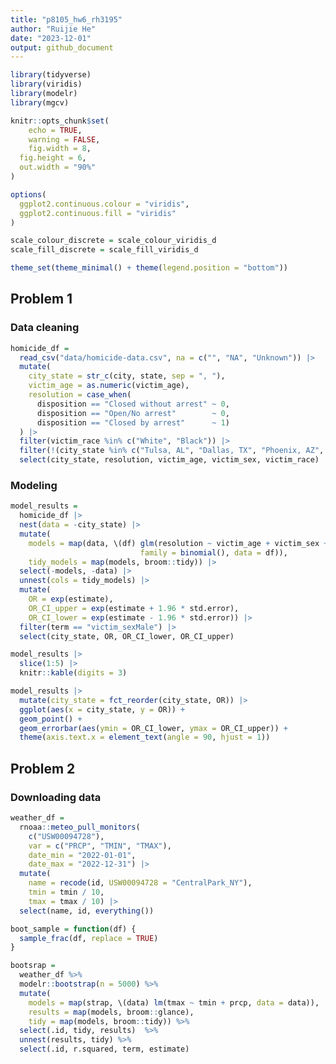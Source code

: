 ```yaml
---
title: "p8105_hw6_rh3195"
author: "Ruijie He"
date: "2023-12-01"
output: github_document
---
```


```r
library(tidyverse)
library(viridis)
library(modelr)
library(mgcv)

knitr::opts_chunk$set(
	echo = TRUE,
	warning = FALSE,
	fig.width = 8, 
  fig.height = 6,
  out.width = "90%"
)

options(
  ggplot2.continuous.colour = "viridis",
  ggplot2.continuous.fill = "viridis"
)

scale_colour_discrete = scale_colour_viridis_d
scale_fill_discrete = scale_fill_viridis_d

theme_set(theme_minimal() + theme(legend.position = "bottom"))
```

## Problem 1

### Data cleaning

```r
homicide_df = 
  read_csv("data/homicide-data.csv", na = c("", "NA", "Unknown")) |> 
  mutate(
    city_state = str_c(city, state, sep = ", "),
    victim_age = as.numeric(victim_age),
    resolution = case_when(
      disposition == "Closed without arrest" ~ 0,
      disposition == "Open/No arrest"        ~ 0,
      disposition == "Closed by arrest"      ~ 1)
  ) |> 
  filter(victim_race %in% c("White", "Black")) |> 
  filter(!(city_state %in% c("Tulsa, AL", "Dallas, TX", "Phoenix, AZ", "Kansas City, MO"))) |> 
  select(city_state, resolution, victim_age, victim_sex, victim_race)
```

### Modeling

```r
model_results = 
  homicide_df |> 
  nest(data = -city_state) |> 
  mutate(
    models = map(data, \(df) glm(resolution ~ victim_age + victim_sex + victim_race, 
                             family = binomial(), data = df)),
    tidy_models = map(models, broom::tidy)) |> 
  select(-models, -data) |> 
  unnest(cols = tidy_models) |> 
  mutate(
    OR = exp(estimate), 
    OR_CI_upper = exp(estimate + 1.96 * std.error),
    OR_CI_lower = exp(estimate - 1.96 * std.error)) |> 
  filter(term == "victim_sexMale") |> 
  select(city_state, OR, OR_CI_lower, OR_CI_upper)

model_results |>
  slice(1:5) |> 
  knitr::kable(digits = 3)
```

```r
model_results |> 
  mutate(city_state = fct_reorder(city_state, OR)) |> 
  ggplot(aes(x = city_state, y = OR)) + 
  geom_point() + 
  geom_errorbar(aes(ymin = OR_CI_lower, ymax = OR_CI_upper)) + 
  theme(axis.text.x = element_text(angle = 90, hjust = 1))
```

## Problem 2

### Downloading data

```r
weather_df = 
  rnoaa::meteo_pull_monitors(
    c("USW00094728"),
    var = c("PRCP", "TMIN", "TMAX"), 
    date_min = "2022-01-01",
    date_max = "2022-12-31") |>
  mutate(
    name = recode(id, USW00094728 = "CentralPark_NY"),
    tmin = tmin / 10,
    tmax = tmax / 10) |>
  select(name, id, everything())
```

```r
boot_sample = function(df) {
  sample_frac(df, replace = TRUE)
}

bootsrap = 
  weather_df %>% 
  modelr::bootstrap(n = 5000) %>% 
  mutate(
    models = map(strap, \(data) lm(tmax ~ tmin + prcp, data = data)),
    results = map(models, broom::glance),
    tidy = map(models, broom::tidy)) %>% 
  select(.id, tidy, results)  %>% 
  unnest(results, tidy) %>% 
  select(.id, r.squared, term, estimate)
```

